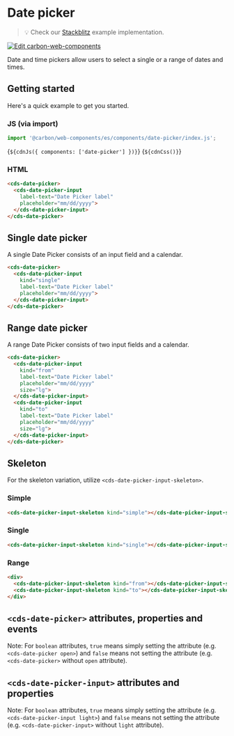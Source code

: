 
<Meta of={DatePickerStories} />

# Date picker

> 💡 Check our
> [Stackblitz](https://stackblitz.com/github/carbon-design-system/carbon-for-ibm-dotcom/tree/main/packages/web-components/examples/stackblitz/basic/components/date-picker)
> example implementation.

[![Edit carbon-web-components](https://developer.stackblitz.com/img/open_in_stackblitz.svg)](https://stackblitz.com/github/carbon-design-system/carbon-for-ibm-dotcom/tree/main/packages/carbon-web-components/examples/stackblitz/basic/components/date-picker)

Date and time pickers allow users to select a single or a range of dates and
times.

## Getting started

Here's a quick example to get you started.

### JS (via import)

```javascript
import '@carbon/web-components/es/components/date-picker/index.js';
```

<Markdown>{`${cdnJs({ components: ['date-picker'] })}`}</Markdown>
<Markdown>{`${cdnCss()}`}</Markdown>

### HTML

```html
<cds-date-picker>
  <cds-date-picker-input
    label-text="Date Picker label"
    placeholder="mm/dd/yyyy">
  </cds-date-picker-input>
</cds-date-picker>
```

## Single date picker

A single Date Picker consists of an input field and a calendar.

```html
<cds-date-picker>
  <cds-date-picker-input
    kind="single"
    label-text="Date Picker label"
    placeholder="mm/dd/yyyy">
  </cds-date-picker-input>
</cds-date-picker>
```

## Range date picker

A range Date Picker consists of two input fields and a calendar.

```html
<cds-date-picker>
  <cds-date-picker-input
    kind="from"
    label-text="Date Picker label"
    placeholder="mm/dd/yyyy"
    size="lg">
  </cds-date-picker-input>
  <cds-date-picker-input
    kind="to"
    label-text="Date Picker label"
    placeholder="mm/dd/yyyy"
    size="lg">
  </cds-date-picker-input>
</cds-date-picker>
```

## Skeleton

For the skeleton variation, utilize `<cds-date-picker-input-skeleton>`.

### Simple

```html
<cds-date-picker-input-skeleton kind="simple"></cds-date-picker-input-skeleton>
```

### Single

```html
<cds-date-picker-input-skeleton kind="single"></cds-date-picker-input-skeleton>
```

### Range

```html
<div>
  <cds-date-picker-input-skeleton kind="from"></cds-date-picker-input-skeleton>
  <cds-date-picker-input-skeleton kind="to"></cds-date-picker-input-skeleton>
</div>
```

## `<cds-date-picker>` attributes, properties and events

Note: For `boolean` attributes, `true` means simply setting the attribute (e.g.
`<cds-date-picker open>`) and `false` means not setting the attribute (e.g.
`<cds-date-picker>` without `open` attribute).

<ArgTypes of="cds-date-picker" />

## `<cds-date-picker-input>` attributes and properties

Note: For `boolean` attributes, `true` means simply setting the attribute (e.g.
`<cds-date-picker-input light>`) and `false` means not setting the attribute
(e.g. `<cds-date-picker-input>` without `light` attribute).

<ArgTypes of="cds-date-picker-input" />
